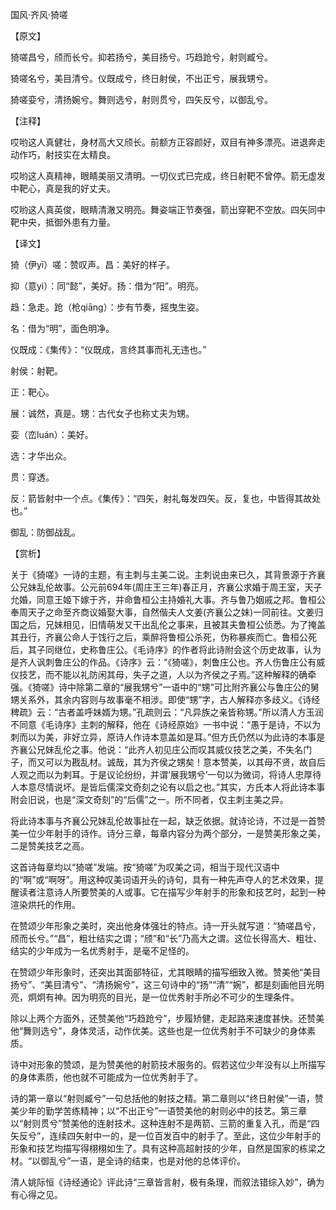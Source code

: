 

国风·齐风·猗嗟

【原文】

猗嗟昌兮，颀而长兮。抑若扬兮，美目扬兮。巧趋跄兮，射则臧兮。

猗嗟名兮，美目清兮。仪既成兮，终日射侯，不出正兮，展我甥兮。

猗嗟娈兮，清扬婉兮。舞则选兮，射则贯兮，四矢反兮，以御乱兮。

【注释】

哎哟这人真健壮，身材高大又颀长。前额方正容颜好，双目有神多漂亮。进退奔走动作巧，射技实在太精良。

哎哟这人真精神，眼睛美丽又清明。一切仪式已完成，终日射靶不曾停。箭无虚发中靶心，真是我的好丈夫。

哎哟这人真英俊，眼睛清澈又明亮。舞姿端正节奏强，箭出穿靶不空放。四矢同中靶中央，抵御外患有力量。

【译文】

猗（伊yī）嗟：赞叹声。昌：美好的样子。

抑（意yì）：同“懿”，美好。扬：借为“阳”。明亮。

趋：急走。跄（枪qiāng）：步有节奏，摇曳生姿。

名：借为“明”，面色明净。

仪既成：《集传》：“仪既成，言终其事而礼无违也。”

射侯：射靶。

正：靶心。

展：诚然，真是。甥：古代女子也称丈夫为甥。

娈（峦luán）：美好。

选：才华出众。

贯：穿透。

反：箭皆射中一个点。《集传》：“四矢，射礼每发四矢。反，复也，中皆得其故处也。”

御乱：防御战乱。

【赏析】

关于《猗嗟》一诗的主题，有主刺与主美二说。主刺说由来已久，其背景源于齐襄公兄妹乱伦故事。公元前694年(周庄王三年)春正月，齐襄公求婚于周王室，天子允婚，同意王姬下嫁于齐，并命鲁桓公主持婚礼大事。齐与鲁乃姻戚之邦。鲁桓公奉周天子之命至齐商议婚娶大事，自然偕夫人文姜(齐襄公之妹)一同前往。文姜归国之后，兄妹相见，旧情萌发又干出乱伦之事来，且被其夫鲁桓公侦悉。为了掩盖其丑行，齐襄公命人于饯行之后，乘醉将鲁桓公杀死，伪称暴疾而亡。鲁桓公死后，其子同继位，史称鲁庄公。《毛诗序》的作者将此诗附会这个历史故事，认为是齐人讽刺鲁庄公的作品。《诗序》云：“《猗嗟》，刺鲁庄公也。齐人伤鲁庄公有威仪技艺，而不能以礼防闲其母，失子之道，人以为齐侯之子焉。”这种解释的确牵强。《猗嗟》诗中除第二章的“展我甥兮”一语中的“甥”可比附齐襄公与鲁庄公的舅甥关系外，其余内容则与故事毫不相涉。即使“甥”字，古人解释亦多歧义。《诗经稗疏》云：“古者盖呼妹婿为甥。”孔疏则云：“凡异族之亲皆称甥。”所以清人方玉润不同意《毛诗序》主刺的解释，他在《诗经原始》一书中说：“愚于是诗，不以为刺而以为美，非好立异，原诗人作诗本意盖如是耳。”但方氏仍然以为此诗的本事是齐襄公兄妹乱伦之事。他说：“此齐人初见庄公而叹其威仪技艺之美，不失名门子，而又可以为戡乱材。诚哉，其为齐侯之甥矣！意本赞美，以其母不贤，故自后人观之而以为剌耳。于是议论纷纷，并谓‘展我甥兮’一句以为微词，将诗人忠厚待人本意尽情说坏。是皆后儒深文奇刻之论有以启之也。”其实，方氏本人将此诗本事附会旧说，也是“深文奇刻”的“后儒”之一。所不同者，仅主刺主美之异。

将此诗本事与齐襄公兄妹乱伦故事扯在一起，缺乏依据。就诗论诗，不过是一首赞美一位少年射手的诗作。诗分三章，每章内容分为两个部分，一是赞美形象之美，二是赞美技艺之高。

这首诗每章均以“猗嗟”发端。按“猗嗟”为叹美之词，相当于现代汉语中的“啊”或“啊呀”。用这种叹美词语开头的诗句，具有一种先声夺人的艺术效果，提醒读者注意诗人所要赞美的人或事。它在描写少年射手的形象和技艺时，起到一种渲染烘托的作用。

在赞颂少年形象之美时，突出他身体强壮的特点。诗一开头就写道：“猗嗟昌兮，颀而长兮。”“昌”，粗壮结实之谓；“颀”和“长”乃高大之谓。这位长得高大、粗壮、结实的少年成为一名优秀射手，是毫不足怪的。

在赞颂少年形象时，还突出其面部特征，尤其眼睛的描写细致入微。赞美他“美目扬兮”、“美目清兮”、“清扬婉兮”，这三句诗中的“扬”“清”“婉”，都是刻画他目光明亮，炯炯有神。因为明亮的目光，是一位优秀射手所必不可少的生理条件。

除以上两个方面外，还赞美他“巧趋跄兮”，步履矫健，走起路来速度甚快。还赞美他“舞则选兮”，身体灵活，动作优美。这些也是一位优秀射手不可缺少的身体素质。

诗中对形象的赞颂，是为赞美他的射箭技术服务的。假若这位少年没有以上所描写的身体素质，他也就不可能成为一位优秀射手了。

诗的第一章以“射则臧兮”一句总括他的射技之精。第二章则以“终日射侯”一语，赞美少年的勤学苦练精神；以“不出正兮”一语赞美他的射则必中的技艺。第三章以“射则贯兮”赞美他的连射技术。这种连射不是两箭、三箭的重复入孔，而是“四矢反兮”，连续四矢射中一的，是一位百发百中的射手了。至此，这位少年射手的形象和技艺均描写得栩栩如生了。具有这种高超射技的少年，自然是国家的栋梁之材。“以御乱兮”一语，是全诗的结束，也是对他的总体评价。

清人姚际恒《诗经通论》评此诗“三章皆言射，极有条理，而叙法错综入妙”，确为有心得之见。


